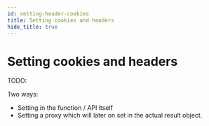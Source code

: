 ```yaml
---
id: setting-header-cookies
title: Setting cookies and headers
hide_title: true
---
```


# Setting cookies and headers

TODO:

Two ways:
- Setting in the function / API itself
- Setting a proxy which will later on set in the actual result object.